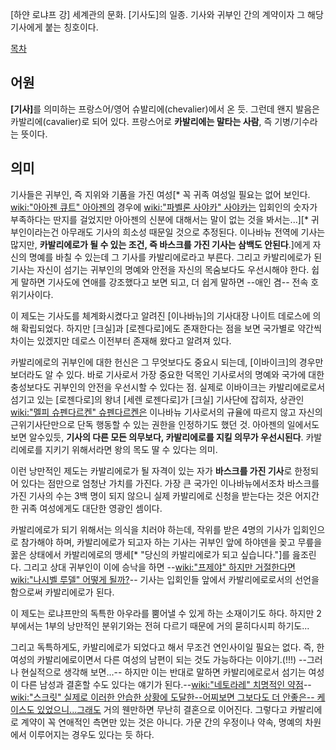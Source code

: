 [하얀 로냐프 강] 세계관의 문화. [기사도]의 일종. 기사와 귀부인 간의 계약이자 그 해당 기사에게 붙는 칭호이다.

[[목차]]
== 어원 ==
'''[기사]'''를 의미하는 프랑스어/영어 슈발리에(chevalier)에서 온 듯. 그런데 왠지 발음은 카발리에(cavalier)로 되어 있다. 프랑스어로 '''카발리에는 말타는 사람''', 즉 기병/기수라는 뜻이다.

== 의미 ==
기사들은 귀부인, 즉 지위와 기품을 가진 여성[* 꼭 귀족 여성일 필요는 없어 보인다. [[wiki:"아아젠 큐트" 아아젠]]의 경우에 [[wiki:"파벨론 사야카" 사야카]]는 입회인의 숫자가 부족하다는 딴지를 걸었지만 아아젠의 신분에 대해서는 말이 없는 것을 봐서는...][* 귀부인이라는건 아무래도 기사의 희소성 때문일 것으로 추정된다. 이나바뉴 전역에 기사는 많지만, '''카발리에로가 될 수 있는 조건, 즉 바스크를 가진 기사는 삼백도 안된다'''.]에게 자신의 명예를 바칠 수 있는데 그 기사를 카발리에로라고 부른다. 그리고 카발리에로가 된 기사는 자신이 섬기는 귀부인의 명예와 안전을 자신의 목숨보다도 우선시해야 한다. 쉽게 말하면 기사도에 연애를 강조했다고 보면 되고, 더 쉽게 말하면 --애인 겸-- 전속 호위기사이다.

이 제도는 기사도를 체계화시켰다고 알려진 [이나바뉴]의 기사대장 나이트 데로스에 의해 확립되었다. 하지만 [크실]과 [로젠다로]에도 존재한다는 점을 보면 국가별로 약간씩 차이는 있겠지만 데로스 이전부터 존재해 왔다고 알려져 있다.

카발리에로의 귀부인에 대한 헌신은 그 무엇보다도 중요시 되는데, [이바이크]의 경우만 보더라도 알 수 있다. 바로 기사로서 가장 중요한 덕목인 기사로서의 명예와 국가에 대한 충성보다도 귀부인의 안전을 우선시할 수 있다는 점. 실제로 이바이크는 카발리에로로서 섬기고 있는 [로젠다로]의 왕녀 [세렌 로젠다로]가 [크실] 기사단에 잡히자, 상관인 [[wiki:"멜피 슈펜다르켄" 슈펜다르켄]]은 이나바뉴 기사로서의 규율에 따르지 않고 자신의 근위기사단만으로 단독 행동할 수 있는 권한을 인정하기도 했던 것. 아아젠의 일에서도 보면 알수있듯, '''기사의 다른 모든 의무보다, 카발리에로를 지킬 의무가 우선시된다'''. 카발리에로를 지키기 위해서라면 왕의 목도 딸 수 있다는 의미.

이런 낭만적인 제도는 카발리에로가 될 자격이 있는 자가 '''바스크를 가진 기사'''로 한정되어 있다는 점만으로 엄청난 가치를 가진다. 가장 큰 국가인 이나바뉴에서조차 바스크를 가진 기사의 수는 3백 명이 되지 않으니 실제 카발리에로 신청을 받는다는 것은 어지간한 귀족 여성에게도 대단한 영광인 셈이다.

카발리에로가 되기 위해서는 의식을 치러야 하는데, 작위를 받은 4명의 기사가 입회인으로 참가해야 하며, 카발리에로가 되고자 하는 기사는 귀부인 앞에 하야덴을 꽂고 무릎을 꿇은 상태에서 카발리에로의 맹세[* "당신의 카발리에로가 되고 싶습니다."]를 읊조린다. 그리고 상대 귀부인이 이에 승낙을 하면 --[[wiki:"프제야" 하지만 거절한다면]] [[wiki:"나시벨 루델" 어떻게 될까?]]-- 기사는 입회인들 앞에서 카발리에로로서의 선언을 함으로써 카발리에로가 된다.

이 제도는 로냐프만의 독특한 아우라를 뿜어낼 수 있게 하는 소재이기도 하다. 하지만 2부에서는 1부의 낭만적인 분위기와는 전혀 다르기 때문에 거의 묻히다시피 하기도...

그리고 독특하게도, 카발리에로가 되었다고 해서 무조건 연인사이일 필요는 없다. 즉, 한 여성의 카발리에로이면서 다른 여성의 남편이 되는 것도 가능하다는 이야기.(!!!) --그러나 현실적으로 생각해 보면...-- 하지만 이는 반대로 말하면 카발리에로로서 섬기는 여성이 다른 남성과 결혼할 수도 있다는 얘기가 된다.--[[wiki:"네토라레" 치명적인 약점]]-- [[wiki:"스크릿" 실제로 이러한 안습한 상황에 도달한--어찌보면 그보다도 더 안좋은-- 케이스도 있었으니...]]그래도 거의 웬만하면 무난히 결혼으로 이어진다.
그렇다고 카발리에로 계약이 꼭 연애적인 측면만 있는 것은 아니다. 가문 간의 우정이나 약속, 명예의 차원에서 이루어지는 경우도 있다는 듯 하다.
